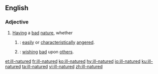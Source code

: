 ==English==

===Adjective===
{{en-adj|head=[[ill]]-[[natured]]}}

# [[having|Having]] a [[bad]] [[nature]], whether
## {{altname|bad-tempered|lang=en|nodot=a}}: [[easily]] or [[characteristically]] [[angered]].
## {{altname|malevolent|lang=en|nodot=a}}: [[wish]]ing [[bad]] upon [[other]]s.

[[et:ill-natured]]
[[fr:ill-natured]]
[[ko:ill-natured]]
[[hy:ill-natured]]
[[io:ill-natured]]
[[ku:ill-natured]]
[[ta:ill-natured]]
[[vi:ill-natured]]
[[zh:ill-natured]]